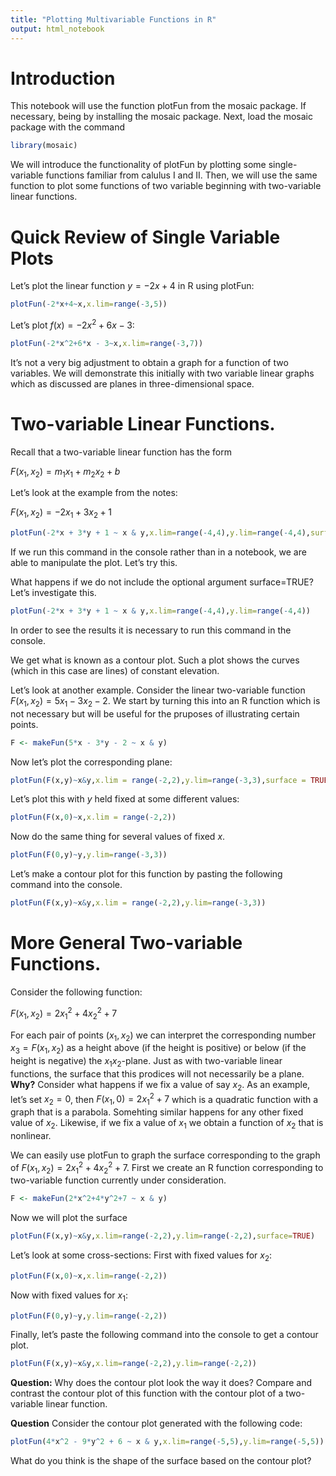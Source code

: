 ```yaml
---
title: "Plotting Multivariable Functions in R"
output: html_notebook
---
```


# Introduction

This notebook will use the function plotFun from the mosaic package. If necessary, being by installing the mosaic package. Next, load the mosaic package with the command
```r
library(mosaic)
```

We will introduce the functionality of plotFun by plotting some single-variable functions familiar from calulus I and II. Then, we will use the same function to plot some functions of two variable beginning with two-variable linear functions. 

# Quick Review of Single Variable Plots

Let's plot the linear function $y=-2x + 4$ in R using plotFun:
```r
plotFun(-2*x+4~x,x.lim=range(-3,5))
```

Let's plot $f(x) = -2x^2 + 6x - 3$:
```r
plotFun(-2*x^2+6*x - 3~x,x.lim=range(-3,7))
```

It's not a very big adjustment to obtain a graph for a function of two variables. We will demonstrate this initially with two variable linear graphs which as discussed are planes in three-dimensional space. 

# Two-variable Linear Functions. 

Recall that a two-variable linear function has the form

$F(x_{1},x_{2}) = m_{1}x_{1} + m_{2}x_{2} + b$

Let's look at the example from the notes:

$F(x_{1},x_{2}) = -2x_{1} + 3x_{2} + 1$

```r
plotFun(-2*x + 3*y + 1 ~ x & y,x.lim=range(-4,4),y.lim=range(-4,4),surface = TRUE)
```

If we run this command in the console rather than in a notebook, we are able to manipulate the plot. Let's try this. 

What happens if we do not include the optional argument surface=TRUE? Let's investigate this.
```r
plotFun(-2*x + 3*y + 1 ~ x & y,x.lim=range(-4,4),y.lim=range(-4,4))
```

In order to see the results it is necessary to run this command in the console. 

We get what is known as a contour plot. Such a plot shows the curves (which in this case are lines) of constant elevation. 

Let's look at another example. Consider the linear two-variable function $F(x_{1},x_{2}) = 5x_{1} - 3x_{2} - 2$. We start by turning this into an R function which is not necessary but will be useful for the pruposes of illustrating certain points. 
```r
F <- makeFun(5*x - 3*y - 2 ~ x & y)
```

Now let's plot the corresponding plane:
```r
plotFun(F(x,y)~x&y,x.lim = range(-2,2),y.lim=range(-3,3),surface = TRUE)
```

Let's plot this with $y$ held fixed at some different values:
```r
plotFun(F(x,0)~x,x.lim = range(-2,2))
```

Now do the same thing for several values of fixed $x$.
```r
plotFun(F(0,y)~y,y.lim=range(-3,3))
```


Let's make a contour plot for this function by pasting the following command into the console. 
```r
plotFun(F(x,y)~x&y,x.lim = range(-2,2),y.lim=range(-3,3))
```

# More General Two-variable Functions. 

Consider the following function:

$F(x_{1},x_{2}) = 2x_{1}^2 + 4x_{2}^{2} + 7$

For each pair of points $(x_{1},x_{2})$ we can interpret the corresponding number $x_{3}=F(x_{1},x_{2})$ as a height above (if the height is positive) or below (if the height is negative) the $x_{1}x_{2}$-plane. Just as with two-variable linear functions, the surface that this prodices will not necessarily be a plane. **Why?** Consider what happens if we fix a value of say $x_{2}$. As an example, let's set $x_{2}=0$, then $F(x_{1},0)=2x_{1}^{2}+7$ which is a quadratic function with a graph that is a parabola. Somehting similar happens for any other fixed value of $x_{2}$. Likewise, if we fix a value of $x_{1}$ we obtain a function of $x_{2}$ that is nonlinear. 

We can easily use plotFun to graph the surface corresponding to the graph of $F(x_{1},x_{2}) = 2x_{1}^2 + 4x_{2}^{2} + 7$. First we create an R function corresponding to two-variable function currently under consideration.  
```r
F <- makeFun(2*x^2+4*y^2+7 ~ x & y)
```

Now we will plot the surface
```r
plotFun(F(x,y)~x&y,x.lim=range(-2,2),y.lim=range(-2,2),surface=TRUE)
```

Let's look at some cross-sections:
First with fixed values for $x_{2}$:
```r
plotFun(F(x,0)~x,x.lim=range(-2,2))
```

Now with fixed values for $x_{1}$:
```r
plotFun(F(0,y)~y,y.lim=range(-2,2))
```


Finally, let's paste the following command into the console to get a contour plot. 
```r
plotFun(F(x,y)~x&y,x.lim=range(-2,2),y.lim=range(-2,2))
```

**Question:** Why does the contour plot look the way it does? Compare and contrast the contour plot of this function with the contour plot of a two-variable linear function. 

**Question** Consider the contour plot generated with the following code:
```r
plotFun(4*x^2 - 9*y^2 + 6 ~ x & y,x.lim=range(-5,5),y.lim=range(-5,5))
```
What do you think is the shape of the surface based on the contour plot? 

